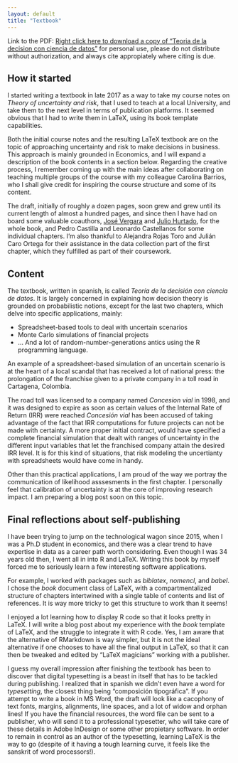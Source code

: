 ```yaml
---
layout: default
title: "Textbook"
---
```


Link to the PDF: [Right click here to download a copy of "Teoria de la decision con ciencia de datos"](https://github.com/rfortich/textbook_teoria_decision_ciencia_datos/blob/main/decision_theory_textbook_fortich_etal_2021.pdf) for personal use, please do not distribute without authorization, and always cite appropiately where citing is due.

## How it started

I started writing a textbook in late 2017 as a way to take my course notes on *Theory of uncertainty and risk*, that I used to teach at a local University, and take them to the next level in terms of publication platforms.  It seemed obvious that I had to write them in LaTeX, using its book template capabilities.  

Both the initial course notes and the resulting LaTeX textbook are on the topic of approaching uncertainty and risk to make decisions in business.  This approach is mainly grounded in Economics, and I will expand a description of the book contents in a section below.  Regarding the creative process, I remember coming up with the main ideas after collaborating on teaching multiple groups of the course with my colleague Carolina Barrios, who I shall give credit for inspiring the course structure and some of its content.

The draft, initially of roughly a dozen pages, soon grew and grew until its current length of  almost a hundred pages, and since then I have had on board some valuable coauthors, [José Vergara](https://www.utb.edu.co/profesores/jose-julio-vergara-arrieta/) and [Julio Hurtado](https://www.utb.edu.co/profesores/julio-seferino-hurtado-marquez-2/), for the whole book, and Pedro Castilla and Leonardo Castellanos for some individual chapters. I'm also thankful to Alejandra Rojas Toro and Julián Caro Ortega for their assistance in the data collection part of the first chapter, which they fulfilled as part of their coursework. 

## Content
The textbook, written in spanish, is called *Teoría de la decisión con ciencia de datos*.  It is largely concerned in explaining how decision theory is grounded on probabilistic notions, except for the last two chapters, which delve into specific applications, mainly: 

* Spreadsheet-based tools to deal with uncertain scenarios
* Monte Carlo simulations of financial projects
* ... And a lot of random-number-generations antics using the R programming language.  

An example of a spreadsheet-based simulation of an uncertain scenario is at the heart of a local scandal that has received a lot of national press: the prolongation of the franchise given to a private company in a toll road in Cartagena, Colombia.  

The road toll was licensed to a company named *Concesion vial* in 1998, and it was designed to expire as soon as certain values of the Internal Rate of Return (IRR) were reached  *Concesión vial* has been accused of taking advantage of the fact that IRR computations for future projects can not be made with certainty.  A more proper initial contract, would have specified a complete financial simulation that dealt with ranges of uncertainty in the different input variables that let the franchised company attain the desired IRR level.   It is for this kind of situations, that risk modeling the uncertianty with spreadsheets would have come in handy.

Other than this practical applications, I am proud of the way we portray the communication of likelihood asssesments in the first chapter.  I personally feel that calibration of uncertainty is at the core of improving research impact. I am preparing a blog post soon on this topic.  

## Final reflections about self-publishing
I have been trying to jump on the technological wagon since 2015, when I was a Ph.D student in economics, and there was a clear trend to have expertise in data as a career path worth considering. Even though I was 34 years old then, I went all in into R and LaTeX.  Writing this book by myself forced me to seriously learn a few interesting software applications.  

For example, I worked with packages such as *biblatex*, *nomencl*, and *babel*. I chose the *book* document class of LaTeX, with a compartmentalized structure of chapters intertwined with a single table of contents and list of references. It is way more tricky to get this structure to work than it seems!  

I enjoyed a lot learning how to display R code so that it looks pretty in LaTeX.  I will write a blog post about my experience with the *book* template of LaTeX, and the struggle to integrate it with R code.  Yes, I am aware that the alternative of RMarkdown is way simpler, but it is not the ideal alternative if one chooses to have all the final output in LaTeX, so that it can then be tweaked and edited by "LaTeX magicians" working with a publisher.

I guess my overall impression after finishing the textbook has been to discover that digital typesetting is a beast in itself that has to be tackled during publishing.  I realized that in spanish we didn't even have a word for *typesetting*, the closest thing being "composición tipográfica".  If you attempt to write a book in MS Word, the draft will look like a cacophony of text fonts, margins, alignments, line spaces, and a lot of widow and orphan lines!  If you have the financial resources, the word file can be sent to a publisher, who will send it to a professional typesetter, who will take care of these details in Adobe InDesign or some other propietary software.  In order to remain in control as an author of the typesetting, learning LaTeX is the way to go (despite of it having a tough learning curve, it feels like the sanskrit of word processors!).